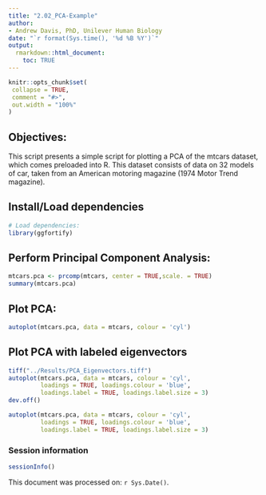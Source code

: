 ```yaml
---
title: "2.02_PCA-Example"
author:
- Andrew Davis, PhD, Unilever Human Biology
date: "`r format(Sys.time(), '%d %B %Y')`"
output:
  rmarkdown::html_document:
    toc: TRUE
---
```


```r
knitr::opts_chunk$set(
 collapse = TRUE,
 comment = "#>",
 out.width = "100%"
)
```

## Objectives:

This script presents a simple script for plotting a PCA of the mtcars dataset, which comes preloaded into R. This dataset consists of data on 32 models of car, taken from an American motoring magazine (1974 Motor Trend magazine).

## Install/Load dependencies

```r
# Load dependencies:
library(ggfortify)
```

## Perform Principal Component Analysis:

```r
mtcars.pca <- prcomp(mtcars, center = TRUE,scale. = TRUE)
summary(mtcars.pca)
```

## Plot PCA:

```r
autoplot(mtcars.pca, data = mtcars, colour = 'cyl')
```

## Plot PCA with labeled eigenvectors

```r
tiff("../Results/PCA_Eigenvectors.tiff")
autoplot(mtcars.pca, data = mtcars, colour = 'cyl',
         loadings = TRUE, loadings.colour = 'blue',
         loadings.label = TRUE, loadings.label.size = 3)
dev.off()

autoplot(mtcars.pca, data = mtcars, colour = 'cyl',
         loadings = TRUE, loadings.colour = 'blue',
         loadings.label = TRUE, loadings.label.size = 3)
```

### Session information

```r
sessionInfo()
```

This document was processed on: `r Sys.Date()`.
